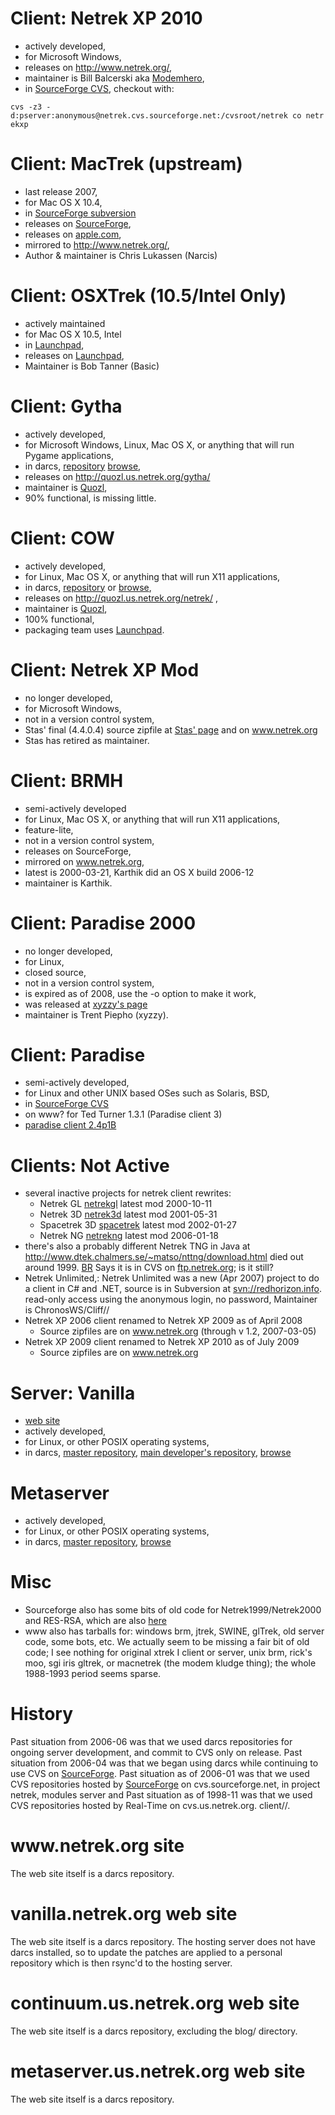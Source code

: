 =Client: Netrek XP 2010= 
* actively developed,
* for Microsoft Windows,
* releases on http://www.netrek.org/,
* maintainer is Bill Balcerski aka [[User:Modemhero|Modemhero]],
* in [http://netrek.cvs.sourceforge.net/netrek/client/netrekxp/ SourceForge CVS], checkout with:
 cvs -z3 -d:pserver:anonymous@netrek.cvs.sourceforge.net:/cvsroot/netrek co netrekxp

=Client: MacTrek (upstream)= 
* last release 2007,
* for Mac OS X 10.4,
* in [http://mactrek.svn.sourceforge.net/viewvc/mactrek/ SourceForge subversion] 
* releases on [http://mactrek.sourceforge.net/ SourceForge],
* releases on [http://www.apple.com/downloads/macosx/games/action_adventure/mactrek.html apple.com],
* mirrored to http://www.netrek.org/,
* Author &amp; maintainer is Chris Lukassen (Narcis)

=Client: OSXTrek (10.5/Intel Only)=
* actively maintained
* for Mac OS X 10.5, Intel
* in [https://code.launchpad.net/mactrek Launchpad],
* releases on [https://launchpad.net/mactrek/1.4 Launchpad],
* Maintainer is Bob Tanner (Basic)

=Client: Gytha=
* actively developed,
* for Microsoft Windows, Linux, Mac OS X, or anything that will run Pygame applications,
* in darcs, [http://james.tooraweenah.com/darcs/netrek-client-pygame/ repository] [http://james.tooraweenah.com/cgi-bin/darcsweb.cgi?r=netrek-client-pygame;a=summary browse],
* releases on http://quozl.us.netrek.org/gytha/
* maintainer is [[User:Quozl|Quozl]],
* 90% functional, is missing little.

=Client: COW=
* actively developed,
* for Linux, Mac OS X, or anything that will run X11 applications,
* in darcs, [http://james.tooraweenah.com/darcs/netrek-client-cow/ repository] or [http://james.tooraweenah.com/cgi-bin/darcsweb.cgi?r=netrek-client-cow;a=summary browse],
* releases on http://quozl.us.netrek.org/netrek/ ,
* maintainer is [[User:Quozl|Quozl]],
* 100% functional,
* packaging team uses [https://launchpad.net/netrek-client-cow Launchpad].

=Client: Netrek XP Mod= 
* no longer developed,
* for Microsoft Windows,
* not in a version control system,
* Stas' final (4.4.0.4) source zipfile at [http://netrek.keyos.org/netrekxpsrc-4.4.0.4.zip Stas' page] and on [http://www.netrek.org www.netrek.org]
* Stas has retired as maintainer.

=Client: BRMH= 
* semi-actively developed
* for Linux, Mac OS X, or anything that will run X11 applications,
* feature-lite, 
* not in a version control system,
* releases on SourceForge,
* mirrored on [http://www.netrek.org www.netrek.org],
* latest is 2000-03-21, Karthik did an OS X build 2006-12 
* maintainer is Karthik.

=Client: Paradise 2000=
* no longer developed,
* for Linux,
* closed source,
* not in a version control system,
* is expired as of 2008, use the -o option to make it work,
* was released at [http://www.speakeasy.net/~xyzzy/netrek/ xyzzy's page]
* maintainer is Trent Piepho (xyzzy).

=Client: Paradise= 
* semi-actively developed,
* for Linux and other UNIX based OSes such as Solaris, BSD,
* in [http://sourceforge.net/projects/paradise/ SourceForge CVS ] 
* on www? for Ted Turner 1.3.1 (Paradise client 3)
* [http://ftp.netrek.org/pub/netrek/paradise/client/client-2.4p1B.tar.gz paradise client 2.4p1B] 

=Clients: Not Active= 
* several inactive projects for netrek client rewrites: 
** Netrek GL [http://sourceforge.net/projects/netrekgl/ netrekgl] latest mod 2000-10-11 
** Netrek 3D [http://sourceforge.net/projects/netrek3d/ netrek3d] latest mod 2001-05-31 
** Spacetrek 3D [http://sourceforge.net/projects/spacetrek/ spacetrek] latest mod 2002-01-27 
** Netrek NG [http://sourceforge.net/projects/netrekng/ netrekng] latest mod 2006-01-18 
* there's also a probably different Netrek TNG in Java at [http://www.dtek.chalmers.se/%7Ematso/nttng/download.html http://www.dtek.chalmers.se/~matso/nttng/download.html] died out around 1999. [http://wiki.us.netrek.org/netrek-dev/BR BR] Says it is in CVS on [ftp://ftp.netrek.org ftp.netrek.org]; is it still?
* Netrek Unlimited,: Netrek Unlimited was a new (Apr 2007) project to do a client in C# and .NET, source is in Subversion at svn://redhorizon.info. read-only access using the anonymous login, no password, Maintainer is ChronosWS/Cliff//
* Netrek XP 2006 client renamed to Netrek XP 2009 as of April 2008
** Source zipfiles are on [http://www.netrek.org www.netrek.org] (through v 1.2, 2007-03-05)
* Netrek XP 2009 client renamed to Netrek XP 2010 as of July 2009
** Source zipfiles are on [http://www.netrek.org www.netrek.org]


= Server: Vanilla = 

* [http://vanilla.netrek.org/ web site]
* actively developed,
* for Linux, or other POSIX operating systems,
* in darcs, [http://www.netrek.org/repos/netrek-server master repository], [http://james.tooraweenah.com/darcs/netrek-server main developer's repository], [http://james.tooraweenah.com/cgi-bin/darcsweb.cgi?r=netrek-server;a=summary browse]

= Metaserver =

* actively developed,
* for Linux, or other POSIX operating systems,
* in darcs, [http://www.netrek.org/repos/netrek-metaserver master repository], [http://james.tooraweenah.com/cgi-bin/darcsweb.cgi?r=netrek-metaserver;a=summary browse]

=Misc= 

* Sourceforge also has some bits of old code for Netrek1999/Netrek2000 and RES-RSA, which are also [http://www.netrek.org/files/archive here] 
* www also has tarballs for: windows brm, jtrek, SWINE, glTrek, old server code, some bots, etc. We actually seem to be missing a fair bit of old code; I see nothing for original xtrek I client or server, unix brm, rick's moo, sgi iris gltrek, or macnetrek (the modem kludge thing); the whole 1988-1993 period seems sparse.

=History= 

Past situation from 2006-06 was that we used darcs repositories for ongoing server development, and commit to CVS only on release. 
Past situation from 2006-04 was that we began using darcs while continuing to use CVS on [http://wiki.us.netrek.org/netrek-dev/SourceForge SourceForge]. 
Past situation as of 2006-01 was that we used CVS repositories hosted by [http://wiki.us.netrek.org/netrek-dev/SourceForge SourceForge] on cvs.sourceforge.net, in project netrek, modules server and
Past situation as of 1998-11 was that we used CVS repositories hosted by Real-Time on cvs.us.netrek.org.  client//.

=www.netrek.org site=
The web site itself is a darcs repository.

=vanilla.netrek.org web site= 

The web site itself is a darcs repository. The hosting server does not have darcs installed, so to update the patches are applied to a personal repository which is then rsync'd to the hosting server. 

=continuum.us.netrek.org web site= 

The web site itself is a darcs repository, excluding the blog/ directory. 

=metaserver.us.netrek.org web site= 
The web site itself is a darcs repository.